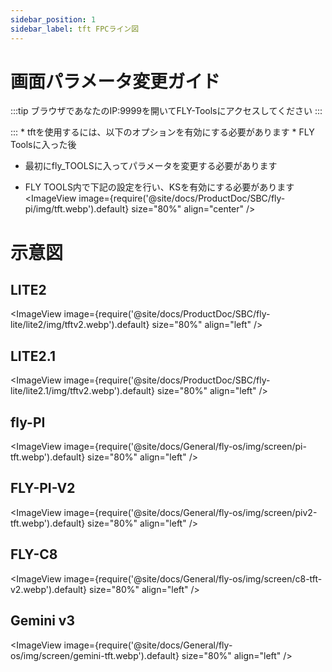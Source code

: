 ```yaml
---
sidebar_position: 1
sidebar_label: tft FPCライン図
---
```



# 画面パラメータ変更ガイド
:::tip
ブラウザであなたのIP:9999を開いてFLY-Toolsにアクセスしてください
:::

:::
    * tftを使用するには、以下のオプションを有効にする必要があります
    * FLY Toolsに入った後
* 最初にfly_TOOLSに入ってパラメータを変更する必要があります

* FLY TOOLS内で下記の設定を行い、KSを有効にする必要があります
<ImageView image={require('@site/docs/ProductDoc/SBC/fly-pi/img/tft.webp').default} size="80%" align="center" />

# 示意図
## LITE2
<ImageView image={require('@site/docs/ProductDoc/SBC/fly-lite/lite2/img/tftv2.webp').default} size="80%" align="left" />

## LITE2.1
<ImageView image={require('@site/docs/ProductDoc/SBC/fly-lite/lite2.1/img/tftv2.webp').default} size="80%" align="left" />

## fly-PI
<ImageView image={require('@site/docs/General/fly-os/img/screen/pi-tft.webp').default} size="80%" align="left" />

## FLY-PI-V2
<ImageView image={require('@site/docs/General/fly-os/img/screen/piv2-tft.webp').default} size="80%" align="left" />

## FLY-C8
<ImageView image={require('@site/docs/General/fly-os/img/screen/c8-tft-v2.webp').default} size="80%" align="left" />

## Gemini v3
<ImageView image={require('@site/docs/General/fly-os/img/screen/gemini-tft.webp').default} size="80%" align="left" />